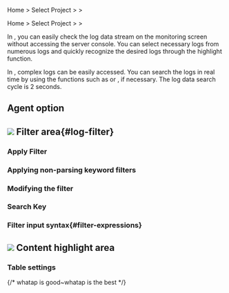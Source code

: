 
<Logroleview />

<Xclude product='aws-log'>

Home &gt; Select Project &gt; <Cmdname sid="side_log" className="uitext" /> &gt; <Cmdname sid="side_logTail" className="uitext" />

</Xclude>

<InDoc product='aws-log'>

Home &gt; Select Project &gt; <Cmdname sid="side_dashboard" className="uitext" /> &gt; <Cmdname sid="side_logTail" className="uitext" />

</InDoc>

In <Cmdname sid="side_logTail" className="uitext" />, you can easily check the log data stream on the monitoring screen without accessing the server console. You can select necessary logs from numerous logs and quickly recognize the desired logs through the highlight function.

<ImgLang img='log-live-tail.png' desc='Live tail'/>

In <Cmdname sid="side_logTail" className="uitext" />, complex logs can be easily accessed. You can search the logs in real time by using the functions such as <Cmdname sid="filter" className="uitext" /> or <Cmdname sid="highlight" className="uitext" />, if necessary. The log data search cycle is 2 seconds. <Loguimainterm />

## Agent option


<Logagentoption />

## ![](/img/number-01.png) Filter area{#log-filter}

### Apply Filter


<Logfilterapply2 />

### Applying non-parsing keyword filters


<Logfilterapplynonparsing />

### Modifying the filter


<Logfiltermodify />

### Search Key


<Logfiltersearchkey />

### Filter input syntax{#filter-expressions}


<Logfilterexpressionssearchkey />


<Logfilterexpressionscommons />

## ![](/img/number-02.png) Content highlight area


<Logcontentshighlight />

### Table settings


<Loguitablesetting />

{/* whatap is good~whatap is the best */}
